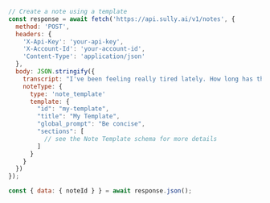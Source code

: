```javascript JavaScript
// Create a note using a template
const response = await fetch('https://api.sully.ai/v1/notes', {
  method: 'POST',
  headers: {
    'X-Api-Key': 'your-api-key',
    'X-Account-Id': 'your-account-id',
    'Content-Type': 'application/json'
  },
  body: JSON.stringify({
    transcript: "I've been feeling really tired lately. How long has this been going on? About two weeks. Let's run some blood tests to check your iron and thyroid levels.",
    noteType: { 
      type: 'note_template'
      template: {
        "id": "my-template",
        "title": "My Template",
        "global_prompt": "Be concise",
        "sections": [
          // see the Note Template schema for more details
        ]
      }
    }
  })
});

const { data: { noteId } } = await response.json();
```
